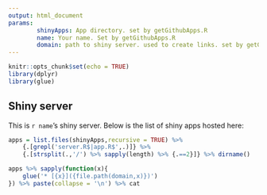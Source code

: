 ```yaml
---
output: html_document
params:
        shinyApps: App directory. set by getGithubApps.R
        name: Your name. Set by getGithubApps.R
        domain: path to shiny server. used to create links. set by getGithubApps.R
---
```


```r
knitr::opts_chunk$set(echo = TRUE)
library(dplyr)
library(glue)
```


## Shiny server

This is `r name`'s shiny server. Below is the list of shiny apps hosted here:


```r
apps = list.files(shinyApps,recursive = TRUE) %>% 
    {.[grepl('server.R$|app.R$',.)]} %>% 
    {.[strsplit(.,'/') %>% sapply(length) %>% {.==2}]} %>% dirname()

apps %>% sapply(function(x){
    glue('* [{x}]({file.path(domain,x)})')
}) %>% paste(collapse = '\n') %>% cat

```